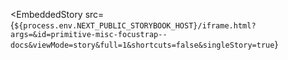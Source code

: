 
<EmbeddedStory
  src={`${process.env.NEXT_PUBLIC_STORYBOOK_HOST}/iframe.html?args=&id=primitive-misc-focustrap--docs&viewMode=story&full=1&shortcuts=false&singleStory=true`}
></EmbeddedStory>
